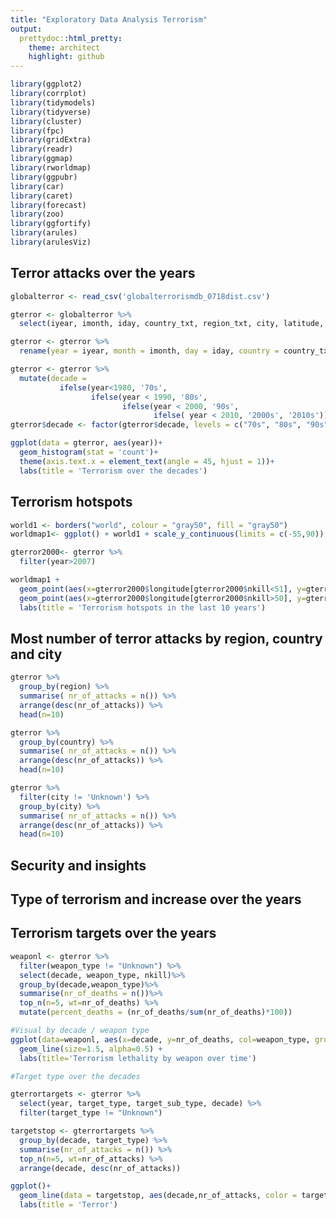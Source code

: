 ```yaml
---
title: "Exploratory Data Analysis Terrorism"
output:
  prettydoc::html_pretty:
    theme: architect
    highlight: github
---
```


```r
library(ggplot2)
library(corrplot)
library(tidymodels)
library(tidyverse)
library(cluster) 
library(fpc)
library(gridExtra)
library(readr)
library(ggmap)
library(rworldmap)
library(ggpubr)
library(car)
library(caret)
library(forecast)
library(zoo)
library(ggfortify)
library(arules)
library(arulesViz)
```

## Terror attacks over the years


```r

globalterror <- read_csv('globalterrorismdb_0718dist.csv')

gterror <- globalterror %>%
  select(iyear, imonth, iday, country_txt, region_txt, city, latitude, longitude, summary, multiple, attacktype1_txt, targtype1_txt, targsubtype1_txt, gname, weaptype1_txt, nkill, nwound, nkillter)

gterror <- gterror %>%
  rename(year = iyear, month = imonth, day = iday, country = country_txt, region = region_txt, multiple_attack = multiple, attacktype = attacktype1_txt, target_type = targtype1_txt, target_sub_type = targsubtype1_txt, group_name = gname, weapon_type = weaptype1_txt)

gterror <- gterror %>%
  mutate(decade = 
           ifelse(year<1980, '70s', 
                  ifelse(year < 1990, '80s', 
                         ifelse(year < 2000, '90s', 
                                ifelse( year < 2010, '2000s', '2010s')))))
gterror$decade <- factor(gterror$decade, levels = c("70s", "80s", "90s", "2000s", "2010s"))

ggplot(data = gterror, aes(year))+
  geom_histogram(stat = 'count')+
  theme(axis.text.x = element_text(angle = 45, hjust = 1))+
  labs(title = 'Terrorism over the decades')

```

## Terrorism hotspots

```r

world1 <- borders("world", colour = "gray50", fill = "gray50")
worldmap1<- ggplot() + world1 + scale_y_continuous(limits = c(-55,90))

gterror2000<- gterror %>%
  filter(year>2007)

worldmap1 +
  geom_point(aes(x=gterror2000$longitude[gterror2000$nkill<51], y=gterror2000$latitude[gterror2000$nkill<51]), col='blue', alpha= 0.2)+
  geom_point(aes(x=gterror2000$longitude[gterror2000$nkill>50], y=gterror2000$latitude[gterror2000$nkill>50]), col='red', size=2)+
  labs(title = 'Terrorism hotspots in the last 10 years')
```

## Most number of terror attacks by region, country and city

```r

gterror %>%
  group_by(region) %>%
  summarise( nr_of_attacks = n()) %>%
  arrange(desc(nr_of_attacks)) %>%
  head(n=10)

gterror %>%
  group_by(country) %>%
  summarise( nr_of_attacks = n()) %>%
  arrange(desc(nr_of_attacks)) %>%
  head(n=10)

gterror %>%
  filter(city != 'Unknown') %>%
  group_by(city) %>%
  summarise( nr_of_attacks = n()) %>%
  arrange(desc(nr_of_attacks)) %>%
  head(n=10)
```

## Security and insights

## Type of terrorism and increase over the years
## Terrorism targets over the years

```r
weaponl <- gterror %>%
  filter(weapon_type != "Unknown") %>%
  select(decade, weapon_type, nkill)%>%
  group_by(decade,weapon_type)%>%
  summarise(nr_of_deaths = n())%>%
  top_n(n=5, wt=nr_of_deaths) %>%
  mutate(percent_deaths = (nr_of_deaths/sum(nr_of_deaths)*100))

#Visual by decade / weapon type
ggplot(data=weaponl, aes(x=decade, y=nr_of_deaths, col=weapon_type, group= weapon_type)) +
  geom_line(size=1.5, alpha=0.5) + 
  labs(title='Terrorism lethality by weapon over time')

#Target type over the decades

gterrortargets <- gterror %>%
  select(year, target_type, target_sub_type, decade) %>%
  filter(target_type != "Unknown")

targetstop <- gterrortargets %>%
  group_by(decade, target_type) %>%
  summarise(nr_of_attacks = n()) %>%
  top_n(n=5, wt=nr_of_attacks) %>%
  arrange(decade, desc(nr_of_attacks))

ggplot()+
  geom_line(data = targetstop, aes(decade,nr_of_attacks, color = target_type, group= target_type), size= 1.5)+
  labs(title = 'Terror')
```
